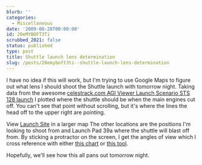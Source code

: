 ```yaml
---
blurb: ''
categories:
  - Miscellaneous
date: '2009-08-28T00:00:00'
id: 20eMYBOFT3Ti
scrubbed_2021: false
status: published
type: post
title: Shuttle launch lens determination
slug: /posts/20emyboft3ti--shuttle-launch-lens-determination
---
```


I have no idea if this will work, but I'm trying to use Google Maps
to figure out what lens I should shoot the Shuttle launch with
tomorrow night. Taking data from the awesome
[celestrack.com AGI Viewer Launch Scenario STS 128 launch](http://celestrak.com/events/sts-128-launch.asp)
I plotted where the shuttle should be when the main engines cut
off. You can't see that point without scrolling, but it's where the
lines the head off to the upper right are pointing.

  
View
[Launch Site](http://maps.google.com/maps/ms?ie=UTF8&hl=en&t=h&msa=0&msid=118134784061829207233.0004722c227e9829eabdb&ll=28.601403,-80.579224&spn=0.758383,1.448822&source=embed)
in a larger map
The other locations are the positions I'm looking to shoot from and
Launch Pad 39a where the shuttle will blast off from. By sticking a
protractor on the screen, I get the angles of view which I cross
reference with either
[this chart](http://www.sizes.com/tools/ang35still.htm) or
[this tool](http://www.sweeting.org/mark/lenses/canon.php).

Hopefully, we'll see how this all pans out tomorrow night.
